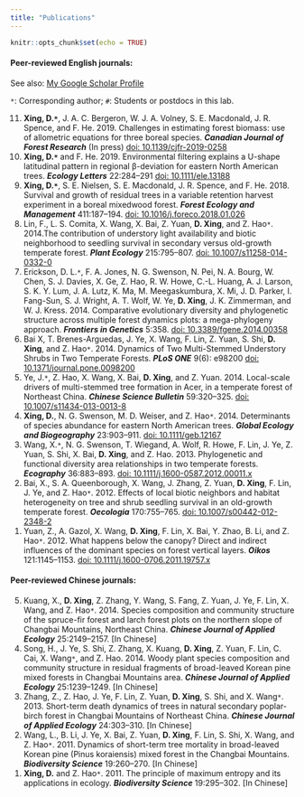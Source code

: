 ```yaml
---
title: "Publications"
---
```


```r
knitr::opts_chunk$set(echo = TRUE)
```

#### Peer-reviewed English journals:

See also: [My Google Scholar Profile](https://scholar.google.com/citations?user=v61F98cAAAAJ&hl=en)

`*`: Corresponding author; `#`: Students or postdocs in this lab.


<ol reversed>
<li>**Xing, D.`*`**, J. A. C. Bergeron, W. J. A. Volney, S. E. Macdonald, J. R. Spence, and F. He. 2019. Challenges in estimating forest biomass: use of allometric equations for three boreal species. __*Canadian Journal of Forest Research*__ (In press) [doi: 10.1139/cjfr-2019-0258](https://doi.org/10.1139/cjfr-2019-0258) </li>

<li> **Xing, D.`*`** and F. He. 2019. Environmental filtering explains a U-shape latitudinal pattern in regional β-deviation for eastern North American trees. __*Ecology Letters*__ 22:284–291 [doi: 10.1111/ele.13188](https://doi.org/10.1111/ele.13188) </li>

<li> **Xing, D.`*`**, S. E. Nielsen, S. E. Macdonald, J. R. Spence, and F. He. 2018. Survival and growth of residual trees in a variable retention harvest experiment in a boreal mixedwood forest. __*Forest Ecology and Management*__ 411:187–194. [doi: 10.1016/j.foreco.2018.01.026](https://doi.org/10.1016/j.foreco.2018.01.026) </li>

<li> Lin, F., L. S. Comita, X. Wang, X. Bai, Z. Yuan, **D. Xing**, and Z. Hao`*`. 2014.The contribution of understory light availability and biotic neighborhood to seedling survival in secondary versus old-growth temperate forest. __*Plant Ecology*__ 215:795–807. [doi: 10.1007/s11258-014-0332-0](https://doi.org/10.1007/s11258-014-0332-0) </li>

<li> Erickson, D. L.`*`, F. A. Jones, N. G. Swenson, N. Pei, N. A. Bourg, W. Chen, S. J. Davies, X. Ge, Z. Hao, R. W. Howe, C.-L. Huang, A. J. Larson, S. K. Y. Lum, J. A. Lutz, K. Ma, M. Meegaskumbura, X. Mi, J. D. Parker, I. Fang-Sun, S. J. Wright, A. T. Wolf, W. Ye, **D. Xing**, J. K. Zimmerman, and W. J. Kress. 2014. Comparative evolutionary diversity and phylogenetic structure across multiple forest dynamics plots: a mega-phylogeny approach. __*Frontiers in Genetics*__ 5:358. [doi: 10.3389/fgene.2014.00358](https://doi.org/10.3389/fgene.2014.00358) </li>

<li> Bai X, T. Brenes-Arguedas, J. Ye, X. Wang, F. Lin, Z. Yuan, S. Shi, **D. Xing**, and Z. Hao`*`. 2014. Dynamics of Two Multi-Stemmed Understory Shrubs in Two Temperate Forests. __*PLoS ONE*__ 9(6): e98200 [doi: 10.1371/journal.pone.0098200](https://doi.org/10.1371/journal.pone.0098200) </li>

<li> Ye, J.`*`, Z. Hao, X. Wang, X. Bai, **D. Xing**, and Z. Yuan. 2014. Local-scale drivers of multi-stemmed tree formation in Acer, in a temperate forest of Northeast China. __*Chinese Science Bulletin*__ 59:320–325. [doi: 10.1007/s11434-013-0013-8](https://doi.org/10.1007/s11434-013-0013-8) </li>

<li> **Xing, D.**, N. G. Swenson, M. D. Weiser, and Z. Hao`*`. 2014. Determinants of species abundance for eastern North American trees. __*Global Ecology and Biogeography*__ 23:903–911. [doi: 10.1111/geb.12167](https://doi.org/10.1111/geb.12167) </li>

<li> Wang, X.`*`, N. G. Swenson, T. Wiegand, A. Wolf, R. Howe, F. Lin, J. Ye, Z. Yuan, S. Shi, X. Bai, **D. Xing**, and Z. Hao. 2013. Phylogenetic and functional diversity area relationships in two temperate forests. __*Ecography*__ 36:883–893. [doi: 10.1111/j.1600-0587.2012.00011.x](https://doi.org/10.1111/j.1600-0587.2012.00011.x) </li>

<li> Bai, X., S. A. Queenborough, X. Wang, J. Zhang, Z. Yuan, **D. Xing**, F. Lin, J. Ye, and Z. Hao`*`. 2012. Effects of local biotic neighbors and habitat heterogeneity on tree and shrub seedling survival in an old-growth temperate forest. __*Oecologia*__ 170:755–765. [doi: 10.1007/s00442-012-2348-2](https://doi.org/10.1007/s00442-012-2348-2) </li>

<li> Yuan, Z., A. Gazol, X. Wang, **D. Xing**, F. Lin, X. Bai, Y. Zhao, B. Li, and Z. Hao`*`. 2012. What happens below the canopy? Direct and indirect influences of the dominant species on forest vertical layers. __*Oikos*__ 121:1145–1153. [doi: 10.1111/j.1600-0706.2011.19757.x](https://doi.org/10.1007/s00442-012-2348-2) </li>
</ol>

#### Peer-reviewed Chinese journals:

<ol reversed>
<li> Kuang, X., **D. Xing**, Z. Zhang, Y. Wang, S. Fang, Z. Yuan, J. Ye, F. Lin, X. Wang, and Z. Hao`*`. 2014. Species composition and community structure of the spruce-fir forest and larch forest plots on the northern slope of Changbai Mountains, Northeast China. __*Chinese Journal of Applied Ecology*__ 25:2149–2157. [In Chinese] </li>

<li> Song, H., J. Ye, S. Shi, Z. Zhang, X. Kuang, **D. Xing**, Z. Yuan, F. Lin, C. Cai, X. Wang`*`, and Z. Hao. 2014. Woody plant species composition and community structure in residual fragments of broad-leaved Korean pine mixed forests in Changbai Mountains area. __*Chinese Journal of Applied Ecology*__ 25:1239–1249. [In Chinese] </li>

<li> Zhang, Z., Z. Hao, J. Ye, F. Lin, Z. Yuan, **D. Xing**, S. Shi, and X. Wang`*`. 2013. Short-term death dynamics of trees in natural secondary poplar-birch forest in Changbai Mountains of Northeast China. __*Chinese Journal of Applied Ecology*__ 24:303–310. [In Chinese] </li>

<li> Wang, L., B. Li, J. Ye, X. Bai, Z. Yuan, **D. Xing**, F. Lin, S. Shi, X. Wang, and Z. Hao`*`. 2011. Dynamics of short-term tree mortality in broad-leaved Korean pine (Pinus koraiensis) mixed forest in the Changbai Mountains. __*Biodiversity Science*__ 19:260–270. [In Chinese] </li>

<li> **Xing, D.** and Z. Hao`*`. 2011. The principle of maximum entropy and its applications in ecology. __*Biodiversity Science*__ 19:295–302. [In Chinese] </li> 
</ol>


